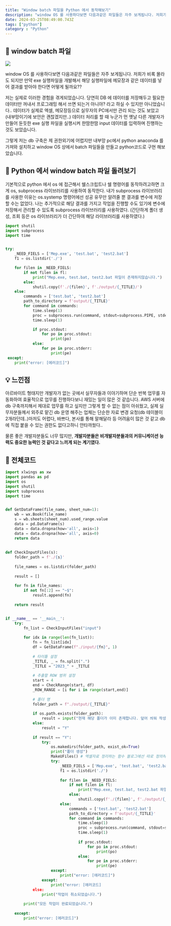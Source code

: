 ```yaml
---
title: "Window batch 파일을 Python 에서 동작해보기"
description: "window OS 를 사용하다보면 다음과같은 파일들은 자주 보게됩니다. 저희가 비록 몰라도 되지만 만약 exe 실행파일을 개발해서 해당 실행파일에 메모장과 같은 데이터를 넣어 결과를 받아야 한다면 어떻게 될까요??"
date: 2024-03-25T08:49:00.743Z
tags: ["python"]
category : "Python"
---
```



## 🤔 window batch 파일


![](/images/5fcc278e-72bc-4f77-bb40-4018993d3834-image.png)


window OS 를 사용하다보면 다음과같은 파일들은 자주 보게됩니다. 저희가 비록 몰라도 되지만 만약 exe 실행파일을 개발해서 해당 실행파일에 메모장과 같은 데이터를 넣어 결과를 받아야 한다면 어떻게 될까요??

저는 실제로 이러한 경험을 겪게되었습니다. 당연히 DB 에 데이터를 저장해두고 필요한 데이터만 꺼내서 프로그래밍 해서 쓰면 되는거 아니야? 라고 하실 수 있지만 아니었습니다.. 데이터가 실제로 엑셀, 메모장등으로 실무자의 PC에서만 관리 되는 것도 보았고 (내부망이기에 보안은 괜찮겠지만..) 데이터 처리를 할 때 누군가 먼 옛날 다른 개발자가 만들어 둔듯한 exe 실행 파일을 실행시켜 한땀한땀 input 데이터를 입력하며 진행하는 것도 보았습니다.

그렇게 저는 db 구축은 제 권한외기에 어렵지만 내부망 pc에서 python anaconda 를 가져와 설치하고 window OS 상에서 batch 파일들을 만들고 python코드로 구현 해보았습니다.


## 👀 Python 에서 window batch 파일 돌려보기
기본적으로 python 에서 os 에 접근해서 쉘스크립트나 쉘 명령어를 동작하려고하면 크게 os, subprocess 라이브러리를 사용하여 동작한다. 내가 subprocess 라이브러리를 사용한 이유는 os.systemp 명령어에선 성공 유무만 알려줄 뿐 결과를 변수에 저장할 수는 없었다. 나는 추가적으로 해당 결과를 가지고 작업을 진행할 수도 있기에 변수에 저장해서 관리할 수 있도록 subprocess 라이브러리를 사용하였다.
(간단하게 폴더 생성, 조회 등은 os 라이브러리가 더 간단하여 해당 라이브러리를 사용하였다.)



```python
import shutil
import subprocess
import time


try:
	_NEED_FIELS = ['Mep.exe', 'test.bat', 'test2.bat']
	f1 = os.listdir('./')

	for filen in _NEED_FIELS:
		if not filen in fl:
			print("Mep.exe, test.bat, test2.bat 파일이 존재하지않습니다.")
        else:
        	shutil.copy(f'./{filen}', f'./output/{_TITLE}/')
    else:
    	commands = ['test.bat', 'test2.bat']
        path_to_directory = f'output/{_TITLE}'
        for command in commands:
        	time.sleep(1)
            proc = subprocess.run(command, stdout=subprocess.PIPE, stderr=subprocess.PIPE, shell=True, cwd=path_to_directory)
            time.sleep(1)

			if proc.stdout:
            	for po in proc.stdout:
                	print(po)
            else:
            	for pe in proc.stderr:
                	print(pe)
 except:
 	print("error: [에러코드]")

```





## 💡 느낀점
아르바이트 형태지만 개발자가 없는 곳에서 실무자들과 이야기하며 단순 반복 업무를 자동화하여 효율적으로 업무를 진행하다보니 재밌는 일이 많은 것 같습니다. AWS 서버에 db 구축까지해서 제대로 업무를 하고 싶지만 그렇게 할 수 없는 점이 아쉬웠고, 실제 실무자분들께서 외주로 맡긴 db 운영 해주는 업체는 단순한 자료 변경 요청(db 테이블이 2개라던데..)마저도 어렵다, 바쁘다, 본사를 통해 말해달라 등 어려움이 많은 것 같고 db 에 직접 붙을 수 있는 권한도 없다고하니 안타까웠다..

물론 좋은 개발자분들도 너무 많지만, **개발자분들은 비개발자분들과의 커뮤니케이션 능력도 중요한 능력인 것 같다고 느끼게 되는 계기였다.**



## 🔭 전체코드
```python
import xlwings as xw
import pandas as pd
import os
import shutil
import subprocess
import time


def GetDataFrame(file_name, sheet_num=1):
	wb = wx.Book(file_name)
    s = wb.sheets(sheet_num).used_range.value
    data = pd.DataFrame(s)
    data = data.dropna(how='all', axis=1)
    data = data.dropna(how='all', axis=0)
    return data
    
    
def CheckInputFiles(s):
	folder_path = f'./{s}'
    
    file_names = os.listdir(folder_path)
    
    result = []
    
    for fn in file_names:
    	if not fn[:2] == "~$":
        	result.append(fn)
    
    return result


if __name__ == '__main__':
	try:
    	fn_list = CheckInputFiles("input")
        
        for idx in range(len(fn_list)):
            fn = fn_list[idx]
            df = GetDataFrame(f"./input/{fn}", 1)
            
            # 타이틀 설정
            _TITLE, _ = fn.split(".")
            _TITLE = "2023_" + _TITLE
            
            # 추출할 ROW 범위 설정
            start = 4
            end = CheckRange(start, df)
            _ROW_RANGE = [i for i in range(start,end)]
            
            # 폴더 명
            folder_path = f"./output/{_TITLE}"
            
            if os.path.exists(folder_path):
            	result = input("현재 해당 폴더가 이미 존재합니다. 덮어 씌워 작성하시겠습니까? (Y/N)"
            else:
            	result = "Y"
               
            if result == "Y":
            	try:
                	os.makedirs(folder_path, exist_ok=True)
                    print("폴더 생성")
                    MakeUFiles() # 엑셀자료 정리하는 함수 블로그에선 따로 정의하지 않음
                    try:
                    	_NEED_FIELS = ['Mep.exe', 'test.bat', 'test2.bat']
                        f1 = os.listdir('./')
                        
                        for filen in _NEED_FIELS:
                        	if not filen in fl:
                            	print("Mep.exe, test.bat, test2.bat 파일이 존재하지않습니다.")
                            else:
                            	shutil.copy(f'./{filen}', f'./output/{_TITLE}/')
                        else:
                        	commands = ['test.bat', 'test2.bat']
                            path_to_directory = f'output/{_TITLE}'
                            for command in commands:
                            	time.sleep(1)
                                proc = subprocess.run(command, stdout=subprocess.PIPE, stderr=subprocess.PIPE, shell=True, cwd=path_to_directory)
                                time.sleep(1)
                                
                                if proc.stdout:
                                	for po in proc.stdout:
                                    	print(po)
                                else:
                                	for pe in proc.stderr:
                                    	print(pe)
                    except:
                    	print("error: [에러코드]")
                except:
                	print("error: [에러코드]
            else:
            	print("작업이 취소되었습니다.")
        
        print("모든 작업이 완료되었습니다.")
                                    
	except:
    	print("error: [에러코드]")
```